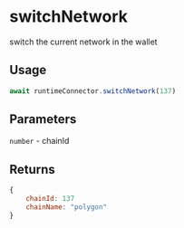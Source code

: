 # switchNetwork

switch the current network in the wallet

## Usage
```js
await runtimeConnector.switchNetwork(137)
```

## Parameters
`number` - chainId

## Returns
```js
{
    chainId: 137
    chainName: "polygon"
}
```